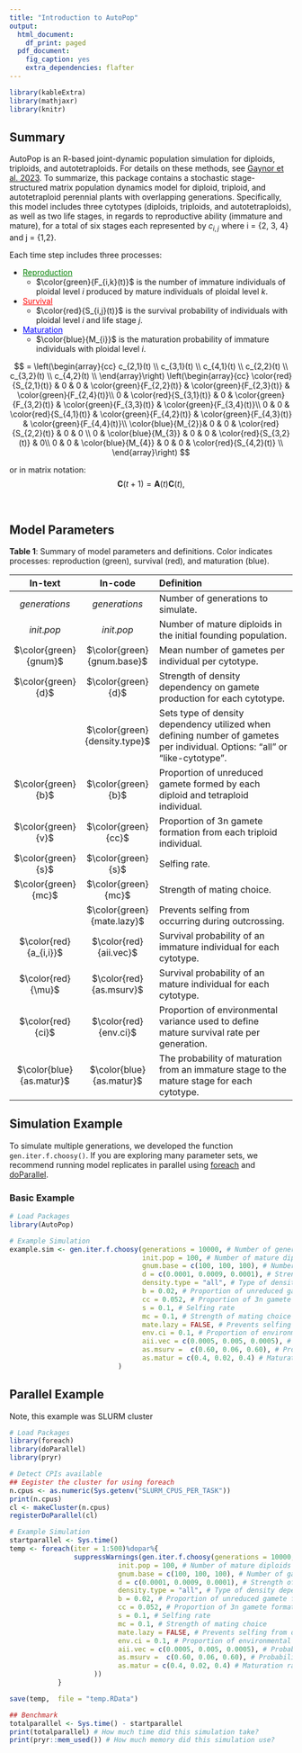 ```yaml
---
title: "Introduction to AutoPop"
output:
  html_document:
    df_print: paged
  pdf_document:
    fig_caption: yes
    extra_dependencies: flafter
---
```


```r
library(kableExtra)
library(mathjaxr)
library(knitr)
```



## Summary
AutoPop is an R-based joint-dynamic population simulation for diploids, triploids, and autotetraploids. For details on these methods, see [Gaynor et al. 2023](). To summarize, this package contains a stochastic stage-structured matrix population dynamics model for diploid, triploid, and autotetraploid perennial plants with overlapping generations. Specifically, this model includes three cytotypes (diploids, triploids, and autotetraploids), as well as two life stages, in regards to reproductive ability (immature and mature), for a total of six stages each represented by $c_{i,j}$ where i = \{2, 3, 4\} and j = \{1,2\}.

Each time step includes three processes: 

-   <a style="color:green" href="http://mlgaynor.com/AutoPop/articles/Reproduction.html" target="_blank">Reproduction</a>    
     - $\color{green}{F_{i,k}(t)}$ is the number of immature individuals of ploidal level $i$ produced by mature individuals of ploidal level $k$.   
-   <a style="color:red" href="http://mlgaynor.com/AutoPop/articles/Survival.html" target="_blank">Survival</a>    
    -  $\color{red}{S_{i,j}(t)}$ is the survival probability of individuals with ploidal level $i$ and life stage $j$.   
-   <a style="color:blue" href="http://mlgaynor.com/AutoPop/articles/Maturation.html" target="_blank">Maturation</a>    
    - $\color{blue}{M_{i}}$  is the maturation probability of immature individuals with ploidal level $i$.   

$$ 
=
\left(\begin{array}{cc} 
c_{2,1}(t) \\
c_{3,1}(t) \\
c_{4,1}(t) \\
c_{2,2}(t) \\
c_{3,2}(t) \\
c_{4,2}(t) \\
\end{array}\right)
\left(\begin{array}{cc} 
\color{red}{S_{2,1}(t)} & 0 & 0 & \color{green}{F_{2,2}(t)} & \color{green}{F_{2,3}(t)} & \color{green}{F_{2,4}(t)}\\ 
0 & \color{red}{S_{3,1}(t)} & 0 & \color{green}{F_{3,2}(t)} & \color{green}{F_{3,3}(t)} & \color{green}{F_{3,4}(t)}\\
0 & 0 & \color{red}{S_{4,1}(t)} & \color{green}{F_{4,2}(t)} & \color{green}{F_{4,3}(t)} & \color{green}{F_{4,4}(t)}\\
\color{blue}{M_{2}}& 0 & 0 & \color{red}{S_{2,2}(t)} & 0 & 0 \\
0 & \color{blue}{M_{3}} & 0 & 0 & \color{red}{S_{3,2}(t)} & 0\\
0 & 0 & \color{blue}{M_{4}} & 0 & 0 & \color{red}{S_{4,2}(t)} \\
\end{array}\right)
$$



or in matrix notation:
$$ 
\begin{equation}
\mathbf{C}(t+1) = \mathbf{A}(t)\mathbf{C}(t),
\end{equation}
$$ 

<br>



## Model Parameters

**Table 1**: Summary of model parameters and definitions. Color indicates processes: reproduction (green), survival (red), and maturation (blue).

| In-text | In-code |    Definition        | 
|:--------:|:--------:|:-------------------------------------|
|$generations$ | $generations$ |	Number of generations to simulate.		| 
|$init.pop$ |   $init.pop$ 	|  Number of mature diploids in the initial founding population.	 |
|$\color{green}{gnum}$  |$\color{green}{gnum.base}$   | Mean number of gametes per individual per cytotype.     |
|$\color{green}{d}$ | $\color{green}{d}$ |   	Strength of density dependency on gamete production for each cytotype.	 |
||$\color{green}{density.type}$ | Sets type of density dependency utilized when defining number of gametes per individual. Options: "all" or "like-cytotype". | 
|$\color{green}{b}$    |$\color{green}{b}$ | Proportion of unreduced gamete formed by each diploid and tetraploid individual.|
|$\color{green}{v}$ |$\color{green}{cc}$  | Proportion of 3n gamete formation from each triploid individual. 		|
|$\color{green}{s}$|$\color{green}{s}$ 	|Selfing rate.      |
|$\color{green}{mc}$ | $\color{green}{mc}$ | Strength of mating choice.  	|
||$\color{green}{mate.lazy}$ | Prevents selfing from occurring during outcrossing.| 
|$\color{red}{a_{i,i}}$ |$\color{red}{aii.vec}$ | Survival probability of an immature individual for each cytotype. 	|
|$\color{red}{\mu}$ | $\color{red}{as.msurv}$	| Survival probability of an mature individual for each cytotype. 	|
|$\color{red}{ci}$| $\color{red}{env.ci}$		| Proportion of environmental variance used to define mature survival rate per generation.	|
|$\color{blue}{as.matur}$|$\color{blue}{as.matur}$	| The probability of maturation from an immature stage to the mature stage for each cytotype. 	|                     


## Simulation Example  
To simulate multiple generations, we developed the function `gen.iter.f.choosy()`. If you are exploring many parameter sets, we recommend running model replicates in parallel using [foreach](https://cran.r-project.org/web/packages/foreach/) and [doParallel](https://cran.r-project.org/web/packages/doParallel/index.html).

### Basic Example
```r
# Load Packages
library(AutoPop)

# Example Simulation
example.sim <- gen.iter.f.choosy(generations = 10000, # Number of generations
                                 init.pop = 100, # Number of mature diploids in initial pop
                                 gnum.base = c(100, 100, 100), # Number of gametes per individual per cytotype
                                 d = c(0.0001, 0.0009, 0.0001), # Strength of density dependency
                                 density.type = "all", # Type of density dependence
                                 b = 0.02, # Proportion of unreduced gamete formation
                                 cc = 0.052, # Proportion of 3n gamete formation 
                                 s = 0.1, # Selfing rate
                                 mc = 0.1, # Strength of mating choice
                                 mate.lazy = FALSE, # Prevents selfing from occurring during outcrossing
                                 env.ci = 0.1, # Proportion of environmental variance
                                 aii.vec = c(0.0005, 0.005, 0.0005), # Probability of survival of immature individuals
                                 as.msurv =  c(0.60, 0.06, 0.60), # Probability of survival of mature individuals
                                 as.matur = c(0.4, 0.02, 0.4) # Maturation rate
                           )
```


## Parallel Example
Note, this example was  SLURM cluster

```r
# Load Packages
library(foreach)
library(doParallel)
library(pryr)

# Detect CPIs available
## Eegister the cluster for using foreach
n.cpus <- as.numeric(Sys.getenv("SLURM_CPUS_PER_TASK"))
print(n.cpus)
cl <- makeCluster(n.cpus)
registerDoParallel(cl)

# Example Simulation
startparallel <- Sys.time()
temp <- foreach(iter = 1:500)%dopar%{
				suppressWarnings(gen.iter.f.choosy(generations = 10000, # Number of generations
                           init.pop = 100, # Number of mature diploids in initial pop
                           gnum.base = c(100, 100, 100), # Number of gametes per individual per cytotype
                           d = c(0.0001, 0.0009, 0.0001), # Strength of density dependency
                           density.type = "all", # Type of density dependence
                           b = 0.02, # Proportion of unreduced gamete formation
                           cc = 0.052, # Proportion of 3n gamete formation 
                           s = 0.1, # Selfing rate
                           mc = 0.1, # Strength of mating choice
                           mate.lazy = FALSE, # Prevents selfing from occurring during outcrossing
                           env.ci = 0.1, # Proportion of environmental variance
                           aii.vec = c(0.0005, 0.005, 0.0005), # Probability of survival of immature individuals
                           as.msurv =  c(0.60, 0.06, 0.60), # Probability of survival of mature individuals
                           as.matur = c(0.4, 0.02, 0.4) # Maturation rate
                     ))
          	}

save(temp,  file = "temp.RData")

## Benchmark 
totalparallel <- Sys.time() - startparallel
print(totalparallel) # How much time did this simulation take?
print(pryr::mem_used()) # How much memory did this simulation use?
```

